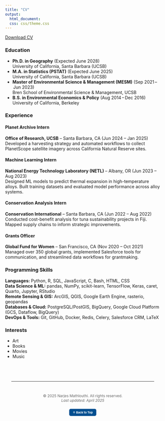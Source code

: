 ```yaml
---
title: "CV"
output:
  html_document:
  css: css/theme.css
---
```

<link rel="stylesheet" href="https://cdnjs.cloudflare.com/ajax/libs/font-awesome/6.4.0/css/all.min.css">
<div class="resume">
<!-- Download Button -->
<a href="pdfs/nm_cv.pdf" target="_blank" class="download-btn">
  <i class="fa fa-download"></i> Download CV
</a>

  <!-- Education Section -->
  <section class="edu">
    <h3><i class="fa fa-graduation-cap"></i> Education</h3>
    <ul>
      <li>
        <strong>Ph.D. in Geography</strong> (Expected June 2028)<br>
        University of California, Santa Barbara (UCSB)
      </li>
      <li>
        <strong>M.A. in Statistics (PSTAT)</strong> (Expected June 2025)<br>
        University of California, Santa Barbara (UCSB)
      </li>
      <li>
        <strong>Master of Environmental Science & Management (MESM)</strong> (Sep 2021 – Jun 2023)<br>
        Bren School of Environmental Science & Management, UCSB
      </li>
      <li>
        <strong>B.S. in Environmental Economics & Policy</strong> (Aug 2014 – Dec 2016)<br>
        University of California, Berkeley
      </li>
    </ul>
  </section>

 <!-- Experience Section -->
<section class="experience">
  <h3><i class="fa fa-briefcase"></i> Experience</h3>

  <h4>Planet Archive Intern</h4>
  <p><strong>Office of Research, UCSB</strong> – Santa Barbara, CA (Jun 2024 – Jan 2025)<br>
  Developed a harvesting strategy and automated workflows to collect PlanetScope satellite imagery across California Natural Reserve sites.</p>

  <h4>Machine Learning Intern</h4>
  <p><strong>National Energy Technology Laboratory (NETL)</strong> – Albany, OR (Jun 2023 – Aug 2023)<br>
  Designed ML models to predict thermal expansion in high-temperature alloys. Built training datasets and evaluated model performance across alloy systems.</p>

  <h4>Conservation Analysis Intern</h4>
  <p><strong>Conservation International</strong> – Santa Barbara, CA (Jun 2022 – Aug 2022)<br>
  Conducted cost-benefit analysis for tuna sustainability projects in Fiji. Mapped supply chains to inform strategic improvements.</p>

  <h4>Grants Officer</h4>
  <p><strong>Global Fund for Women</strong> – San Francisco, CA (Nov 2020 – Oct 2021)<br>
  Managed over 350 global grants, implemented Salesforce tools for communication, and streamlined data workflows for grantmaking.</p>
</section>

 <!-- Skills Section -->
<section class="skills-prog">
  <h3><i class="fas fa-code"></i> Programming Skills</h3>
  <p>
    <strong>Languages:</strong> Python, R, SQL, JavaScript, C, Bash, HTML, CSS<br>
    <strong>Data Science & ML:</strong> pandas, NumPy, scikit-learn, TensorFlow, Keras, caret, Quarto, Jupyter, RStudio<br>
    <strong>Remote Sensing & GIS:</strong> ArcGIS, QGIS, Google Earth Engine, rasterio, geopandas<br>
    <strong>Databases & Cloud:</strong> PostgreSQL/PostGIS, BigQuery, Google Cloud Platform (GCS, Dataflow, BigQuery)<br>
    <strong>DevOps & Tools:</strong> Git, GitHub, Docker, Redis, Celery, Salesforce CRM, LaTeX
  </p>
</section>

  <!-- Interests Section -->
  <section class="interests">
    <h3><i class="fas fa-star"></i> Interests</h3>
    <ul class="interests-items">
      <li><i class="fas fa-palette"></i> Art</li>
      <li><i class="fas fa-book"></i> Books</li>
      <li><i class="fas fa-film"></i> Movies</li>
      <li><i class="fas fa-headphones"></i> Music</li>
    </ul>
  </section>
</div>


<footer style="text-align: center; margin-top: 40px; padding: 20px; font-size: 0.85em; color: #666;">
  <hr style="margin-bottom: 10px;">

  <!-- Social Media Icons -->
  <a href="mailto:nmathlouthi@ucsb.edu" title="Email"><i class="fas fa-envelope"></i></a> &nbsp;
  <a href="https://github.com/narjesmath" target="_blank" title="GitHub"><i class="fab fa-github"></i></a> &nbsp;
  <a href="https://www.linkedin.com/in/narjes-m" target="_blank" title="LinkedIn"><i class="fab fa-linkedin"></i></a> &nbsp;
  <a href="https://narjesmathlouthi.com" target="_blank" title="Website"><i class="fas fa-globe"></i></a>

  <!-- Copyright and Last Updated -->
  © 2025 Narjes Mathlouthi. All rights reserved. <br>
  <em>Last updated: April 2025</em><br><br>

  <!-- Back to Top Button -->
  <a href="#" style="
    background-color: #004F90;
    color: white;
    padding: 6px 12px;
    border-radius: 5px;
    text-decoration: none;
    font-weight: bold;
    font-size: 0.8em;
  ">
    ↑ Back to Top
  </a>
</footer>
